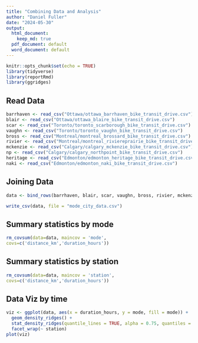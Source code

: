 ```yaml
---
title: "Combining Data and Analysis"
author: "Daniel Fuller"
date: "2024-05-30"
output:
  html_document:
    keep_md: true
  pdf_document: default
  word_document: default
---
```


```r
knitr::opts_chunk$set(echo = TRUE)
library(tidyverse)
library(reportRmd)
library(ggridges)
```

## Read Data

```r
barrhaven <- read_csv("Ottawa/ottawa_barrhaven_bike_transit_drive.csv")
blair <- read_csv("Ottawa/ottawa_blaire_bike_transit_drive.csv")
scar <- read_csv("Toronto/toronto_scarborough_bike_transit_drive.csv")
vaughn <- read_csv("Toronto/toronto_vaughn_bike_transit_drive.csv")
bross <- read_csv("Montreal/montreal_brossard_bike_transit_drive.csv")
rivier <- read_csv("Montreal/montreal_riviereprairie_bike_transit_drive.csv")
mckenzie <- read_csv("Calgary/calgary_mckenzie_bike_transit_drive.csv")
np <- read_csv("Calgary/calgary_northpoint_bike_transit_drive.csv")
heritage <- read_csv("Edmonton/edmonton_heritage_bike_transit_drive.csv")
naki <- read_csv("Edmonton/edmonton_naki_bike_transit_drive.csv")
```

## Joining Data

```r
data <- bind_rows(barrhaven, blair, scar, vaughn, bross, rivier, mckenzie, np, heritage, naki)

write_csv(data, file = "mode_city_data.csv")
```

## Summary statistics by mode

```r
rm_covsum(data=data, maincov = 'mode',
covs=c('distance_km','duration_hours'))
```

## Summary statistics by station

```r
rm_covsum(data=data, maincov = 'station',
covs=c('distance_km','duration_hours'))
```

## Data Viz by time

```r
viz <- ggplot(data, aes(x = duration_hours, y = mode, fill = mode)) +
  geom_density_ridges() + 
  stat_density_ridges(quantile_lines = TRUE, alpha = 0.75, quantiles = 2) +
  facet_wrap(~ station)
plot(viz)
```


